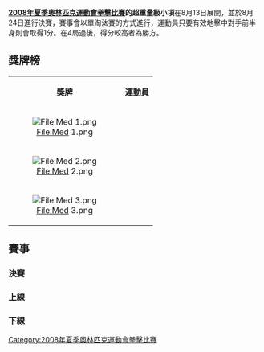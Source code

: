 {{2008年夏季奧林匹克運動會拳擊比賽}}

'''[[2008年夏季奧林匹克運動會拳擊比賽|2008年夏季奧林匹克運動會拳擊比賽]]的超重量級小項'''在8月13日展開，並於8月24日進行決賽，賽事會以單淘汰賽的方式進行，運動員只要有效地擊中對手前半身則會取得1分。在4局過後，得分較高者為勝方。


== 獎牌榜 ==
{| class="wikitable"
|- bgcolor="#efefef"
| align="center"|'''獎牌'''
| align="center"|'''運動員'''
|-
| bgcolor="gold" align="center"| [[File:Med_1.png|File:Med 1.png]]
|{{flagIOCathlete|[[罗伯托·卡马雷莱|罗伯托·卡马雷莱]]|ITA|2008年夏季}}
|-
| bgcolor="silver" align="center"| [[File:Med_2.png|File:Med 2.png]]
|{{flagIOCathlete|[[張志磊|張志磊]]|CHN|2008年夏季}}
|-
| rowspan=2 bgcolor="cc9966" align="center"| [[File:Med_3.png|File:Med 3.png]]
|{{flagIOCathlete|[[维亚切斯拉夫·格拉兹科夫|维亚切斯拉夫·格拉兹科夫]]|UKR|2008年夏季}}
|-
|{{flagIOCathlete|[[戴维·普赖斯|戴维·普赖斯]]|GBR|2008年夏季}}
|}


== 賽事 ==
=== 決賽 ===
{{4TeamBracket 
| RD1=4強
| RD2=決賽


| RD1-team1={{flagIOCathlete|[[维亚切斯拉夫·格拉兹科夫|维亚切斯拉夫·格拉兹科夫]]|UKR|2008年夏季}}
| RD1-score1= 
| RD1-team2='''{{flagIOCathlete|[[張志磊|張志磊]]|CHN|2008年夏季}}'''
| RD1-score2='''WO'''

| RD1-team3='''{{flagIOCathlete|[[罗伯托·卡马雷莱|罗伯托·卡马雷莱]]|ITA|2008年夏季}}'''
| RD1-score3='''RSHC'''
| RD1-team4={{flagIOCathlete|[[戴维·普赖斯|戴维·普赖斯]]|GBR|2008年夏季}}
| RD1-score4= 

| RD2-team1={{flagIOCathlete|[[張志磊|張志磊]]|CHN|2008年夏季}}
| RD2-score1= 
| RD2-team2='''{{flagIOCathlete|[[罗伯托·卡马雷莱|罗伯托·卡马雷莱]]|ITA|2008年夏季}}'''
| RD2-score2='''RSHC'''
}}

=== 上線 ===
{{8TeamBracket-Compact-NoSeeds-Byes
| RD1=16強
| RD2=8強
| RD3=4強
| team-width=185
| score-width=20

| RD1-team01= '''{{flagIOCathlete|[[维亚切斯拉夫·格拉兹科夫|维亚切斯拉夫·格拉兹科夫]]|UKR|2008年夏季}}'''
| RD1-score01='''5'''
| RD1-team02={{flagIOCathlete|[[罗伯特·阿方索·阿塞亚|罗伯特·阿方索·阿塞亚]]|CUB|2008年夏季}}
| RD1-score02=3

| RD1-team03='''{{flagIOCathlete|[[内夫费尔·瓦塔|内夫费尔·瓦塔]]|ALG|2008年夏季}}''' 
| RD1-score03='''7'''
| RD1-team04={{flagIOCathlete|[[何塞·戴维·帕亚雷斯·胡利奥|何塞·戴维·帕亚雷斯·胡利奥]]|VEN|2008年夏季}}
| RD1-score04=5

| RD1-team05={{flagIOCathlete|[[穆罕默德·阿马尼西|穆罕默德·阿马尼西]]|MAR|2008年夏季}}
| RD1-score05=0
| RD1-team06='''{{flagIOCathlete|[[张志磊|张志磊]]|CHN|2008年夏季}}'''
| RD1-score06='''15'''

| RD1-team07={{flagIOCathlete|[[丹·比恩|丹·比恩]]|AUS|2008年夏季}}
| RD1-score07= 
| RD1-team08= '''{{flagIOCathlete|[[鲁斯兰·梅尔萨塔耶夫|鲁斯兰·梅尔萨塔耶夫]]|KAZ|2008年夏季}}'''
| RD1-score08='''RSC'''

| RD2-team01='''{{flagIOCathlete|[[维亚切斯拉夫·格拉兹科夫|维亚切斯拉夫·格拉兹科夫]]|UKR|2008年夏季}}'''
| RD2-score01= '''10'''
| RD2-team02={{flagIOCathlete|[[内夫费尔·瓦塔|内夫费尔·瓦塔]]|ALG|2008年夏季}} 
| RD2-score02=4

| RD2-team03='''{{flagIOCathlete|[[張志磊|張志磊]]|CHN|2008年夏季}}'''
| RD2-score03='''12'''
| RD2-team04={{flagIOCathlete|[[鲁斯兰·梅尔萨塔耶夫|鲁斯兰·梅尔萨塔耶夫]]|KAZ|2008年夏季}}
| RD2-score04=2

| RD3-team01={{flagIOCathlete|[[维亚切斯拉夫·格拉兹科夫|维亚切斯拉夫·格拉兹科夫]]|UKR|2008年夏季}}
| RD3-score01= 
| RD3-team02='''{{flagIOCathlete|[[張志磊|張志磊]]|CHN|2008年夏季}}'''
| RD3-score02='''WO'''
}}

=== 下線 ===
{{8TeamBracket-Compact-NoSeeds-Byes

| RD1=16強
| RD2=8強
| RD3=4強


| team-width=185
| score-width=20

| RD1-team01='''{{flagIOCathlete|[[罗伯托·卡马雷莱|罗伯托·卡马雷莱]]|ITA|2008年夏季}}'''
| RD1-score01='''13'''
| RD1-team02={{flagIOCathlete|[[马尔科·托马索维奇|马尔科·托马索维奇]]|CRO|2008年夏季}}
| RD1-score02=1

| RD1-team03= {{flagIOCathlete|[[库布拉特·普列夫|库布拉特·普列夫]]|BUL|2008年夏季}} 
| RD1-score03=5
| RD1-team04='''{{flagIOCathlete|[[奥斯卡·里瓦斯|奥斯卡·里瓦斯]]|COL|2008年夏季}}'''
| RD1-score04='''11'''

| RD1-team05={{flagIOCathlete|[[伊斯拉姆·铁木尔济耶夫|伊斯拉姆·铁木尔济耶夫]]|RUS|2008年夏季}}
| RD1-score05= 
| RD1-team06='''{{flagIOCathlete|[[戴维·普赖斯|戴维·普赖斯]]|GBR|2008年夏季}}'''
| RD1-score06='''RSC'''

| RD1-team07={{flagIOCathlete|[[奥诺里奥德·奥赫瓦里埃梅|奥诺里奥德·奥赫瓦里埃梅]]|NGR|2008年夏季}}
| RD1-score07=1
| RD1-team08='''{{flagIOCathlete|[[雅罗斯拉夫·贾克斯托|雅罗斯拉夫·贾克斯托]]|LTU|2008年夏季}}'''
| RD1-score08='''11'''

| RD2-team01='''{{flagIOCathlete|[[罗伯托·卡马雷莱|罗伯托·卡马雷莱]]|ITA|2008年夏季}}'''
| RD2-score01='''9'''
| RD2-team02={{flagIOCathlete|[[奥斯卡·里瓦斯|奥斯卡·里瓦斯]]|COL|2008年夏季}}
| RD2-score02=5

| RD2-team03='''{{flagIOCathlete|[[戴维·普赖斯|戴维·普赖斯]]|GBR|2008年夏季}}'''
| RD2-score03='''RSCI'''
| RD2-team04={{flagIOCathlete|[[雅罗斯拉夫·贾克斯托|雅罗斯拉夫·贾克斯托]]|LTU|2008年夏季}}
| RD2-score04=

| RD3-team01='''{{flagIOCathlete|[[罗伯托·卡马雷莱|罗伯托·卡马雷莱]]|ITA|2008年夏季}}'''
| RD3-score01='''RSHC'''
| RD3-team02={{flagIOCathlete|[[戴维·普赖斯|戴维·普赖斯]]|GBR|2008年夏季}}
| RD3-score02= 

}}

[[Category:2008年夏季奧林匹克運動會拳擊比賽|Category:2008年夏季奧林匹克運動會拳擊比賽]]